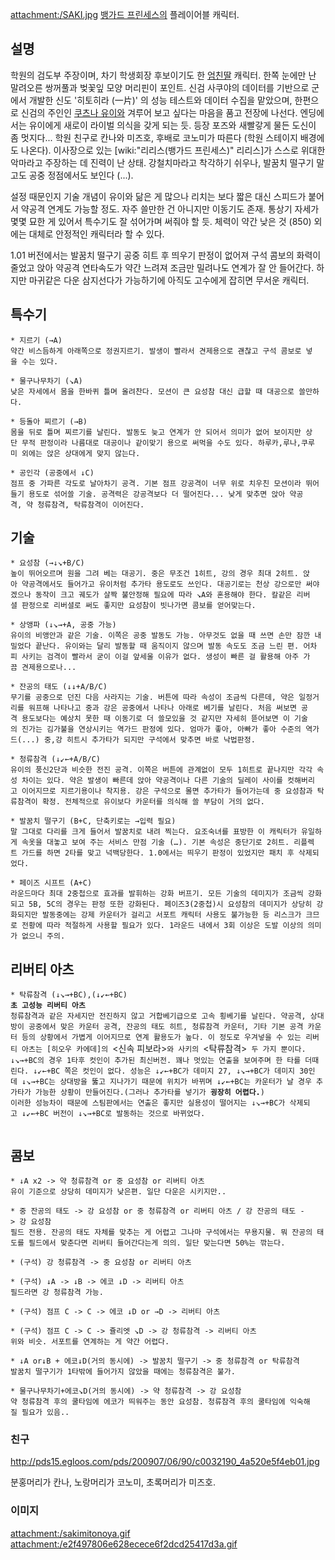 attachment:/SAKI.jpg
[[뱅가드 프린세스]]의 플레이어블 캐릭터.

== 설명 ==
학원의 검도부 주장이며, 차기 학생회장 후보이기도 한 [[엄친딸]] 캐릭터. 한쪽 눈에만 난 말려오른 쌍꺼풀과 벚꽃잎 모양 머리핀이 포인트. 신검 사쿠야의 데이터를 기반으로 군에서 개발한 신도 '히토히라 (一片)' 의 성능 테스트와 데이터 수집을 맡았으며, 한편으로 신검의 주인인 [[쿠츠나 유이]]와 겨루어 보고 싶다는 마음을 품고 전장에 나선다. 엔딩에서는 유이에게 새로이 라이벌 의식을 갖게 되는 듯. 등장 포즈와 새빨갛게 물든 도신이 좀 멋지다...
학원 친구로 칸나와 미즈호, 후배로 코노미가 따른다 (학원 스테이지 배경에도 나온다). 이사장으로 있는 [wiki:"리리스(뱅가드 프린세스)" 리리스]가 스스로 위대한 악마라고 주장하는 데 진력이 난 상태. 강철치마라고 착각하기 쉬우나, 발꿈치 떨구기 말고도 공중 정점에서도 보인다 (...). 

설정 때문인지 기술 개념이 유이와 닮은 게 많으나 리치는 보다 짧은 대신 스피드가 붙어서 약공격 연계도 가능할 정도. 자주 쓸만한 건 아니지만 이동기도 존재. 통상기 자세가 몇몇 묘한 게 있어서 특수기도 잘 섞어가며 써줘야 할 듯. 체력이 약간 낮은 것 (850) 외에는 대체로 안정적인 캐릭터라 할 수 있다.

1.01 버전에서는 발꿈치 떨구기 공중 히트 후 띄우기 판정이 없어져 구석 콤보의 화력이 줄었고 앉아 약공격 연타속도가 약간 느려져 조금만 밀려나도 연계가 잘 안 들어간다. 하지만 마귀같은 다운 삼지선다가 가능하기에 아직도 고수에게 잡히면 무서운 캐릭터.


== 특수기 ==
 * 지르기 (→A)
 약간 비스듬하게 아래쪽으로 정권지르기. 발생이 빨라서 견제용으로 괜찮고 구석 콤보로 넣을 수는 있다. 

 * 물구나무차기 (↘A)
 낮은 자세에서 몸을 한바퀴 틀며 올려찬다. 모션이 큰 요성참 대신 급할 때 대공으로 쓸만하다.

 * 등돌아 찌르기 (→B)
 몸을 뒤로 틀며 찌르기를 날린다. 발동도 늦고 연계가 안 되어서 의미가 없어 보이지만 상단 무적 판정이라 나름대로 대공이나 같이맞기 용으로 써먹을 수도 있다. 하루카,루나,쿠루미 외에는 앉은 상대에게 맞지 않는다.

 * 공인각 (공중에서 ↓C)
 점프 중 가파른 각도로 날아차기 공격. 기본 점프 강공격이 너무 위로 치우친 모션이라 뛰어들기 용도로 섞어쓸 기술. 공격력은 강공격보다 더 떨어진다... 낮게 맞추면 앉아 약공격, 약 청류참격, 탁류참격이 이어진다. 

== 기술 ==
 * 요성참 (→↓↘+B/C)
 높이 뛰어오르며 원을 그려 베는 대공기. 중은 무조건 1히트, 강의 경우 최대 2히트. 앉아 약공격에서도 들어가고 유이처럼 추가타 용도로도 쓰인다. 대공기로는 천상 강으로만 써야겠으나 동작이 크고 궤도가 살짝 불안정해 필요에 따라 ↘A와 혼용해야 한다. 칼같은 리버셜 판정으로 리버셜로 써도 좋지만 요성참이 빗나가면 콤보를 얻어맞는다.

 * 상앵파 (↓↘→+A, 공중 가능)
 유이의 비앵안과 같은 기술. 이쪽은 공중 발동도 가능. 아무것도 없을 때 쓰면 손만 잠깐 내밀었다 끝난다. 유이와는 달리 발동할 때 움직이지 않으며 발동 속도도 조금 느린 편. 어차피 사키는 검격이 빨라서 굳이 이걸 앞세울 이유가 없다. 생성이 빠른 걸 활용해 아주 가끔 견제용으로나... 

 * 잔공의 태도 (↓↓+A/B/C)
 무기를 공중으로 던진 다음 사라지는 기술. 버튼에 따라 속성이 조금씩 다른데, 약은 일정거리를 워프해 나타나고 중과 강은 공중에서 나타나 아래로 베기를 날린다. 처음 써보면 공격 용도보다는 예상치 못한 때 이동기로 더 쓸모있을 것 같지만 자세히 뜯어보면 이 기술의 진가는 김가불을 연상시키는 역가드 판정에 있다. 엄마가 좋아, 아빠가 좋아 수준의 역가드(...) 중,강 히트시 추가타가 되지만 구석에서 맞추면 바로 낙법판정. 

 * 청류참격 (↓↙←+A/B/C)
 유이의 풍신2단과 비슷한 전진 공격. 이쪽은 버튼에 관계없이 모두 1히트로 끝나지만 각각 속성 차이는 있다. 약은 발생이 빠른데 앉아 약공격이나 다른 기술의 딜레이 사이를 컷해버리고 이어지므로 지르기용이나 착지용. 강은 구석으로 몰면 추가타가 들어가는데 중 요성참과 탁류참격이 확정. 전체적으로 유이보다 카운터를 의식해 쓸 부담이 거의 없다. 

 * 발꿈치 떨구기 (B+C, 단축키로는 →입력 필요)
 말 그대로 다리를 크게 들어서 발꿈치로 내려 찍는다. 요조숙녀를 표방한 이 캐릭터가 유일하게 속옷을 대놓고 보여 주는 서비스 만점 기술 (…). 기본 속성은 중단기로 2히트. 리플렉트 가드를 하면 2타를 맞고 넉백당한다. 1.0에서는 띄우기 판정이 있었지만 패치 후 삭제되었다.

 * 페이즈 시프트 (A+C)
 라운드마다 최대 2중첩으로 효과를 발휘하는 강화 버프기. 모든 기술의 데미지가 조금씩 강화되고 5B, 5C의 경우는 판정 또한 강화된다. 페이즈3(2중첩)시 요성참의 데미지가 상당히 강화되지만 발동중에는 강제 카운터가 걸리고 서포트 캐릭터 사용도 불가능한 등 리스크가 크므로 전황에 따라 적절하게 사용할 필요가 있다. 1라운드 내에서 3회 이상은 도발 이상의 의미가 없으니 주의.

== 리버티 아츠 ==
 * 탁류참격 (↓↘→+BC),(↓↙←+BC)
 '''초 고성능 리버티 아츠'''
 청류참격과 같은 자세지만 전진하지 않고 거합베기급으로 고속 횡베기를 날린다. 약공격, 상대방이 공중에서 맞은 카운터 공격, 잔공의 태도 히트, 청류참격 카운터, 기타 기본 공격 카운터 등의 상황에서 가볍게 이어지므로 연계 활용도가 높다. 이 정도로 우겨넣을 수 있는 리버티 아츠는 [히오우 카에데]의 <신속 피보라>와 사키의 <탁류참격> 두 가지 뿐이다.
 ↓↘→+BC의 경우 1타후 컷인이 추가된 최신버전. 꽤나 멋있는 연출을 보여주며 한 타를 더때린다. ↓↙←+BC 쪽은 컷인이 없다. 성능은 ↓↙←+BC가 데미지 27, ↓↘→+BC가 데미지 30인데 ↓↘→+BC는 상대방을 뚫고 지나가기 때문에 위치가 바뀌며 ↓↙←+BC는 카운터가 날 경우 추가타가 가능한 상황이 만들어진다.(그러나 추가타를 넣기가 '''굉장히 어렵다.''')
 이러한 성능차이 때문에 스팀판에서는 연출은 좋지만 실용성이 떨어지는 ↓↘→+BC가 삭제되고 ↓↙←+BC 버전이 ↓↘→+BC로 발동하는 것으로 바뀌었다.
   

== 콤보 ==
 * ↓A x2 -> 약 청류참격 or 중 요성참 or 리버티 아츠
 유이 기준으로 상당히 데미지가 낮은편. 일단 다운은 시키지만..

 * 중 잔공의 태도 -> 강 요성참 or 중 청류참격 or 리버티 아츠 / 강 잔공의 태도 -> 강 요성참
 필드 전용. 잔공의 태도 자체를 맞추는 게 어렵고 그나마 구석에서는 무용지물. 뭐 잔공의 태도를 필드에서 맞춘다면 리버티 들어간다는게 의의. 일단 맞는다면 50%는 깎는다.

 * (구석) 강 청류참격 -> 중 요성참 or 리버티 아츠

 * (구석) ↓A -> ↓B -> 에코 ↓D -> 리버티 아츠
 필드라면 강 청류참격 가능.

 * (구석) 점프 C -> C -> 에코 ↓D or →D -> 리버티 아츠 

 * (구석) 점프 C -> C -> 쥴리엣 ↘D -> 강 청류참격 -> 리버티 아츠
 위와 비슷. 서포트를 연계하는 게 약간 어렵다.

 * ↓A or↓B + 에코↓D(거의 동시에) -> 발꿈치 떨구기 -> 중 청류참격 or 탁류참격
 발꿈치 떨구기가 1타밖에 들어가지 않았을 때에는 청류참격은 불가.

 * 물구나무차기+에코↘D(거의 동시에) -> 약 청류참격 -> 강 요성참
 약 청류참격 후의 쿨타임에 에코가 띄워주는 동안 요성참. 청류참격 후의 쿨타임에 익숙해질 필요가 있음..
=== 친구 ===

http://pds15.egloos.com/pds/200907/06/90/c0032190_4a520e5f4eb01.jpg

분홍머리가 칸나, 노랑머리가 코노미, 초록머리가 미즈호.


=== 이미지 ===
attachment:/sakimitonoya.gif
attachment:/e2f497806e628ecece6f2dcd25417d3a.gif
